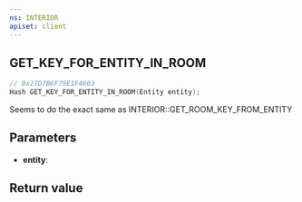 ```yaml
---
ns: INTERIOR
apiset: client
---
```

## GET_KEY_FOR_ENTITY_IN_ROOM

```c
// 0x27D7B6F79E1F4603
Hash GET_KEY_FOR_ENTITY_IN_ROOM(Entity entity);
```

Seems to do the exact same as INTERIOR::GET_ROOM_KEY_FROM_ENTITY

## Parameters
* **entity**:

## Return value